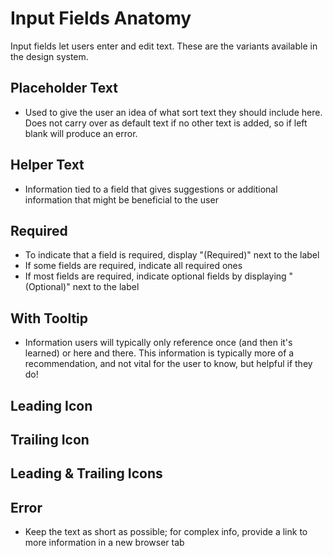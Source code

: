 
# Input Fields Anatomy

Input fields let users enter and edit text. These are the variants available in the design system.

## Placeholder Text

- Used to give the user an idea of what sort text they should include here. Does not carry over as
 default text if no other text is added, so if left blank will produce an error.

<Preview>
  <Story id="design-system-form-elements-form-group--default" />
</Preview>

## Helper Text

- Information tied to a field that gives suggestions or additional information that might
be beneficial to the user

<Preview>
  <Story id="design-system-form-elements-form-group--with-helper-text" />
</Preview>

## Required

- To indicate that a field is required, display "(Required)" next to the label
- If some fields are required, indicate all required ones
- If most fields are required, indicate optional fields by displaying "(Optional)" next to the label

<Preview>
  <Story id="design-system-form-elements-form-group--required" />
</Preview>

## With Tooltip

- Information users will typically only reference once (and then it's learned) or here and there.
This information is typically more of a recommendation, and not vital for the user to know, but
helpful if they do!

<Preview>
  <Story id="design-system-form-elements-form-group--with-label-tooltip" />
</Preview>

## Leading Icon

<Preview>
  <Story id="design-system-form-elements-form-group--with-leading-icon" />
</Preview>

## Trailing Icon

<Preview>
  <Story id="design-system-form-elements-form-group--with-trailing-icon" />
</Preview>

## Leading & Trailing Icons

<Preview>
  <Story id="design-system-form-elements-form-group--with-leading-and-trailing-icons" />
</Preview>

## Error

- Keep the text as short as possible; for complex info, provide a link to more information
in a new browser tab

<Preview>
  <Story id="design-system-form-elements-form-group--with-errors" />
</Preview>
